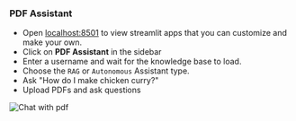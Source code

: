 ### PDF Assistant

- Open [localhost:8501](http://localhost:8501) to view streamlit apps that you can customize and make your own.
- Click on **PDF Assistant** in the sidebar
- Enter a username and wait for the knowledge base to load.
- Choose the `RAG` or `Autonomous` Assistant type.
- Ask "How do I make chicken curry?"
- Upload PDFs and ask questions

![Chat with pdf](/images/ai-app-pdf-assistant-local.png)
